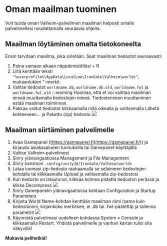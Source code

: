 # Oman maailman tuominen

Voit tuoda oman Valheim-palvelimen maailman helposti omalle palvelimellesi
noudattamalla seuraavia ohjeita.

## Maailman löytäminen omalta tietokoneelta

Ensin tarvitaan maailma, joka siiretään. Saat maailman tiedostot seuraavasti:

1.  Paina samaan aikaan näppäimistöltäsi + R
2.  Liitä kenttään teksti
    `"%userprofile%\AppData\LocalLow\IronGate\Valheim\worlds"`, mukaanlukien
    "-merkit.
3.  Valitse tiedostot `worldname.db`, `worldname.db.old`, `worldname.fwl` ja
    `worldname.fwl.old` :::warning Huomaa, että et voi vaihtaa maailman nimeä
    muuttamalla tiedostojen nimeä. Tiedostonimen muuttaminen estää maailman
    toiminnan.
4.  Pakkaa valitut tiedostot klikkaamalla niitä oikealla ja valitsemalla Lähetä
    kohteeseen... ja Pakattu (zip) tiedosto
    ![](https://docs.bittivirta.fi/assets/docs/img/crisp/37zip_1ivavpu.webp)

## Maailman siirtäminen palvelimelle

1.  Avaa Gamepanel ([https://gamepanel.fi](https://gamepanel.fi/)) ja kirjaudu
    asiakasalueen tunnuksilla tai Gamepanel-käyttäjällä
2.  Valitse Valheim-palvelimesi
3.  Siirry ylänavigaatiossa Management ja File Management
4.  Siirry kansioon `.config/unity3d/IronGate/Valheim/worlds`
5.  Lataa luomasi zip-tiedosto raahaamalla se selaimeen tiedostojen kohdalle tai
    klikkaamalla Upload ja valitsemalla zip-tiedostosi
6.  Kun tiedosto on latautunut, klikkaa kolmea pistettä tiedoston perässä ja
    klikka Decompress
    ![](https://docs.bittivirta.fi/assets/docs/img/crisp/356050c21e29435_wz8q5.webp)
7.  Siirry Gamepanelin ylänavigaatiossa kohtaan Configuration ja Startup
    Parameters
8.  Kirjoita World Name-kohdan kenttään maailman nimi (sama kuin tiedostonimi,
    kirjainkoko merkitsee, ei .db tai .fwl-päätettä) ja tallenna parametrit
    ![](https://docs.bittivirta.fi/assets/docs/img/crisp/366050c2f687468_1xwmdap.webp)
9.  Käynnistä palvelimesi uudelleen kohdassa System » Console ja klikkaamalla
    Restart. Yhdistä palvelimelle ja vanhan kartan tulisi olla näkyvillä!

**Mukavia pelihetkiä!**
